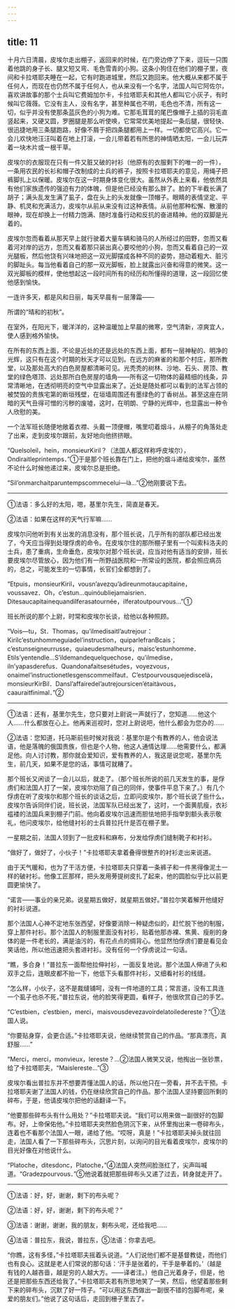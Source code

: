 ```yaml
---
---
---
```

title: 11
---





十月六日清晨，皮埃尔走出棚子，返回来的时候，在门旁边停了下来，逗玩一只围着他跳的身子长、腿又短又弯、毛色雪青的小狗。这条小狗住在他们的棚子里，夜间和卡拉塔耶夫睡在一起，它有时跑进城里，然后又跑回来。他大概从来都不属于任何人，而现在也仍然不属于任何人，也从来没有一个名字，法国人叫它阿佐尔，喜欢讲故事的那个士兵叫它费姆加尔卡，卡拉塔耶夫和其他人都叫它小灰子，有时候叫它薇薇。它没有主人，没有名字，甚至种属也不明，毛色也不清，所有这一切，似乎并没有使那条蓝灰色的小狗为难。它那毛茸茸的尾巴像帽子上插的羽毛直竖起来，又硬又圆，罗圈腿是那么听使唤，它常常优美地提起一条后腿，很轻快、很迅捷地用三条腿跑路，好像不屑于把四条腿都用上一样。一切都使它高兴。它一会儿欢快地汪汪叫着在地上打滚，一会儿带着若有所思的神情晒太阳，一会儿玩弄着一块木片或一根干草。

皮埃尔的衣服现在只有一件又脏又破的衬衫（他原有的衣服剩下的唯一的一件），一条用农民的长衫和帽子改制成的士兵的裤子，按照卡拉塔耶夫的意见，用绳子把裤脚扎上以保暖。皮埃尔在这一时期身体变化很大。虽然从外表上来看，他依然具有他们家族遗传的强迫有力的体魄，但是他已经没有那么胖了。脸的下半截长满了胡子；满头乱发生满了虱子，盘在头上的头发就像一顶帽子。眼睛的表情坚定、平静、机灵和充满活力，皮埃尔从前从来没有过这种表情。从前他那种松懈、散漫的眼神，现在却换上一付精力饱满、随时准备行动和反抗的奋进精神。他的双脚是光着的。

皮埃尔忽而看着从那天早上就行驶着大量车辆和骑马的人所经过的田野，忽而又看着河对岸的远方，忽而又看着那只装出真心要咬他的小狗，忽而又看着自己的一双光腿板，然后他饶有兴味地把这一双光脚摆成各种不同的姿势，翘动着粗大、脏污的脚趾头。每当他看着自己的那一双光脚板，脸上就露出兴奋和得意的微笑。这一双光脚板的模样，使他想起这一段时间所有的经历和所懂得的道理，这一段回忆使他感到愉快。

一连许多天，都是风和日丽，每天早晨有一层薄霜——

所谓的“晴和的初秋”。

在室外，在阳光下，暖洋洋的，这种温暖加上早晨的微寒，空气清新，凉爽宜人，使人感到格外愉快。

在所有的东西上面，不论是近处的还是远处的东西上面，都有一层神秘的、明净的光辉，这只有在这个时期的秋天才可以见到。在远方的麻雀的和那个村庄，那所教堂，以及那处高大的白色房屋都清晰可见。光秃秃的树林、沙地、石头、房顶、教堂的绿色塔顶、远处那所白色房屋的墙角——所有这一切物体的最精细的线条，异常清晰地，在透彻明亮的空气中显露出来了。近处是随处都可以看到的法军占领的被焚毁的贵族宅第的断垣残壁，在垣墙周围还有墨绿色的丁香树丛。甚至这座在阴暗的天气丑得可憎的污秽的废墟，这时，在明朗、宁静的光辉中，也显露出一种令人欣慰的美。

一个法军班长随便地敞着衣襟、头戴一顶便帽，嘴里叨着烟斗，从棚子的角落处走了出来，走到皮埃尔跟前，友好地向他挤挤眼。

“Quelsoleil，hein，monsieurKiril？（法国人都这样称呼皮埃尔），Ondiraitleprintemps．”①于是那个班长靠在门上，把他的烟斗递给皮埃尔，虽然不论什么时候他递过来，皮埃尔总是拒绝。

“Sil’onmarchaitparuntempscommecelui—là…”②他刚要说下去。

--------

①法语：多么好的太阳，嗯，基里尔先生，简直是春天。

②法语：如果在这样的天气行军嘛……

皮埃尔问他听到有关出发的消息没有，那个班长说，几乎所有的部队都已经出发了，今天应当得到处理俘虏的命令。在皮埃尔住的那所棚子里有一个叫索科洛夫的士兵，患了重病，生命垂危，皮埃尔对那个班长说，应当对他有适当的安排，班长要皮埃尔尽管放心，因为他们有一所野战医院和一所常设的医院，都会照应病员的，总之，可能发生的一切事情，长官们全都想到了。

“Etpuis，monsieurKiril，vousn’avezqu’àdireunmotaucapitaine，voussavez．Oh，c’estun…quinóubliejamaisrien．Ditesaucapitainequandilferasatournée，ilferatoutpourvous…”①

班长所说的那个上尉，时常和皮埃尔长谈，给他以各种照顾。

“Vois—tu，St．Thomas，qu’ilmedisaitl’autrejour：Kirilc’estunhommeguiadel’instruction，quiparlefranBcais；c’estunseigneurrusse，quiaeudesmalheurs，maisc’estunhomme．Etils’yentendle…S’ildemandequelquechose，qu’ilmedise，iln’yapasderefus．Quandonafaitsesétudes，voyezvous，onaimel’instructionetlesgenscommeilfaut．C’estpourvousquejediscelà，monsieurKirBil．Dansl’affairedel’autrejoursicen’étaitàvous，caauraitfinimal．”②

--------

①法语：还有，基里尔先生，您只要对上尉说一声就行了，您知道……他这个人……什么都放在心上。他再来巡视时，您对上尉说吧，他什么都会为您办的……

②法语：您知道，托马斯前些时候对我说：基里尔是个有教养的人，他会说法语，他是落魄的俄国贵族，但也是个人物，他这人通情达理……他需要什么，都满足他。向人讨讨教，那你就会爱知识，爱有教养的人，我这是说您呢，基里尔先生，前几天，如果不是您的话，事情可就糟了。

那个班长又闲谈了一会儿以后，就走了。（那个班长所说的前几天发生的事，是俘虏们和法国人打了一架，皮埃尔劝阻了自己的同伴，使事件平息下来了。）有几个俘虏在听了皮埃尔和那个班长的谈话之后，立即问皮埃尔，那个班长说了些什么，皮埃尔告诉同伴们说，班长说，法国军队已经出发了，这时，一个面黄肌瘦，衣衫褴褛的法国兵来到棚子门前。他向着皮埃尔迅速而胆怯地把手指举到额头表示敬礼，他问皮埃尔，给他缝衬衫的士兵普拉托什是否在棚子里。

一星期之前，法国人领到了一批皮料和麻布，分发给俘虏们缝制靴子和衬衫。

“做好了，做好了，小伙子！”卡拉塔耶夫拿着叠得很整齐的衬衫走出来说道。

由于天气暖和，也为了干活方便，卡拉塔耶夫只穿着一条裤子和一件黑得像泥土一样的破衬衫。他像工匠那样，把头发用蒡提树皮扎了起来，他的圆脸似乎比以前更圆更愉快了。

“诺言——事业的亲兄弟。说星期五做好，就星期五做好。”普拉尔笑着解开他缝好的衬衫说道。

那个法国人心神不定地东张西望，好像要消除一种疑虑似的，赶忙脱下他的制服，穿上那件衬衫。那个法国人的制服里面没有衬衫，贴着他那赤裸、焦黄、瘦削的身体的是一件老长的，满是油污的，有花点点的绸背心。他显然怕俘虏们要是看见会笑话他，所以他迅速把头套进衬衫。没有任何一个俘虏说过一句话。

“瞧，多合身！”普拉东一面帮他拉伸衬衫，一面反复地说。那个法国人伸进了头和双手之后，连眼皮都不抬一下，他低下头看那件衬衫，又细看衬衫的线缝。

“怎么样，小伙子，这不是裁缝铺呵，没有一件地道的工具；常言道，没有工具连一个虱子也杀不死，”普拉东说，他的脸笑得更圆，看样子，他很欣赏自己的手艺。

“C’estbien，c’estbien，merci，maisvousdevezavoirdelatoiledereste？”①法国人说。

“你要贴身穿，会更合适。”卡拉塔耶夫说，他继续赞赏自己的作品。“那真漂亮，真舒服……”

“Merci，merci，monvieux，lereste？…②法国人微笑又说，他掏出一张钞票，给了卡拉塔耶夫，“Maislereste…”③

皮埃尔看出普拉东并不想要弄懂法国人的话，所以他只在一旁看，并不去干预。卡拉塔耶夫谢了法国人的钱，仍在继续欣赏自己的作品。那个法国人坚持要回所剩的碎布，于是，他请皮埃尔把他的话翻译一下。

“他要那些碎布头有什么用处？”卡拉塔耶夫说。“我们可以用来做一副很好的包脚布。好，上帝保佑他。”卡拉塔耶夫突然脸色阴沉下来，从怀里掏出来一卷碎布头，连着也不看那个法国人一眼，递给了他。“哎呀，真是！”卡拉塔耶夫掉头就往回走，法国人看了一下那些碎布头，沉思片刻，以询问的目光看着皮埃尔，皮埃尔的目光好像在对他说什么。

“Platoche，ditesdonc，Platoche，”④法国人突然间脸涨红了，尖声叫喊道。“Gradezpourvous．”⑤他说着就把那些碎布头又递了过去，转身就走开了。

--------

①法语：好，好，谢谢，剩下的布头呢？

②法语：好，好，谢谢，剩下的布头呢？”

③法语：谢谢，谢谢，我的朋友，剩布头呢，还给我吧……

④法语：普拉东，我说，普拉东，⑤法语：你拿去吧。

“你瞧，这有多怪，”卡拉塔耶夫摇着头说道。“人们说他们都不是基督教徒，而他们也有良心。这就是老人们常说的那句话：‘汗手是张着的，干手是拳着的。’（越是有钱的人越吝啬，越是穷的人越大方。——译者注。）他自己光着身子，但是，他还是把那些东西还给我了。”卡拉塔耶夫若有所思地笑了一笑，然后，他望着那些剩下来的碎布头，沉默了好一阵子。“可以用这东西做出一副很不错的包脚布呢，亲爱的朋友们。”他说了这句话后，走回到栅子里去了。